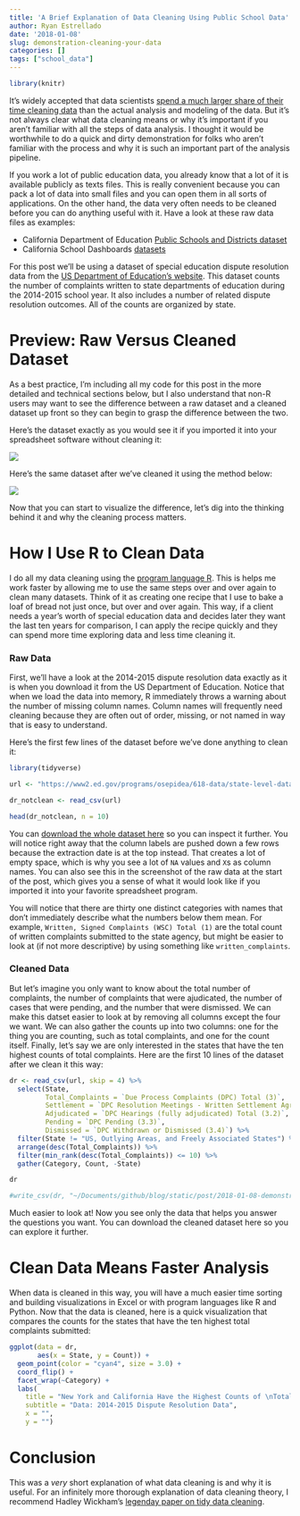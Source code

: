 ```yaml
---
title: 'A Brief Explanation of Data Cleaning Using Public School Data'
author: Ryan Estrellado
date: '2018-01-08'
slug: demonstration-cleaning-your-data
categories: []
tags: ["school_data"]
---
```


```r
library(knitr) 
```

It's widely accepted that data scientists [spend a much larger share of their time cleaning data](https://www.forbes.com/forbes/welcome/?toURL=https://www.forbes.com/sites/gilpress/2016/03/23/data-preparation-most-time-consuming-least-enjoyable-data-science-task-survey-says/&refURL=https://www.google.com/&referrer=https://www.google.com/) than the actual analysis and modeling of the data. But it's not always clear what data cleaning means or why it's important if you aren't familiar with all the steps of data analysis. I thought it would be worthwhile to do a quick and dirty demonstration for folks who aren't familiar with the process and why it is such an important part of the analysis pipeline. 

If you work a lot of public education data, you already know that a lot of it is available publicly as texts files. This is really convenient because you can pack a lot of data into small files and you can open them in all sorts of applications. On the other hand, the data very often needs to be cleaned before you can do anything useful with it. Have a look at these raw data files as examples: 

- California Department of Education [Public Schools and Districts dataset](https://www.cde.ca.gov/schooldirectory/report?rid=dl1&tp=txt)  
- California School Dashboards [datasets](https://www6.cde.ca.gov/californiamodel/report?indicator=ela&year=2017f&cdcode=&scode=6033047&reporttype=sgroups)  

For this post we'll be using a dataset of special education dispute resolution data from the [US Department of Education's website]("https://www2.ed.gov/programs/osepidea/618-data/state-level-data-files/index.html"). This dataset counts the number of complaints written to state departments of education during the 2014-2015 school year. It also includes a number of related dispute resolution outcomes. All of the counts are organized by state. 

# Preview: Raw Versus Cleaned Dataset 

As a best practice, I'm including all my code for this post in the more detailed and technical sections below, but I also understand that non-R users may want to see the difference between a raw dataset and a cleaned dataset up front so they can begin to grasp the difference between the two. 

Here's the dataset exactly as you would see it if you imported it into your spreadsheet software without cleaning it: 

![](/images/dr_not_cleaned.png) 

Here's the same dataset after we've cleaned it using the method below: 

![](/images/dr_cleaned.png) 

Now that you can start to visualize the difference, let's dig into the thinking behind it and why the cleaning process matters. 

# How I Use R to Clean Data 

I do all my data cleaning using the [program language R](https://www.r-project.org/about.html). This is helps me work faster by allowing me to use the same steps over and over again to clean many datasets. Think of it as creating one recipe that I use to bake a loaf of bread not just once, but over and over again. This way, if a client needs a year's worth of special education data and decides later they want the last ten years for comparison, I can apply the recipe quickly and they can spend more time exploring data and less time cleaning it. 

### Raw Data 

First, we'll have a look at the 2014-2015 dispute resolution data exactly as it is when you download it from the US Department of Education. Notice that when we load the data into memory, R immediately throws a warning about the number of missing column names. Column names will frequently need cleaning because they are often out of order, missing, or not named in way that is easy to understand.  

Here's the first few lines of the dataset before we've done anything to clean it: 
```r
library(tidyverse)
```

```r
url <- "https://www2.ed.gov/programs/osepidea/618-data/state-level-data-files/part-b-data/dispute-resolution/bdispres2014-15.csv"

dr_notclean <- read_csv(url)

head(dr_notclean, n = 10)
```

You can [download the whole dataset here]("https://www2.ed.gov/programs/osepidea/618-data/state-level-data-files/part-b-data/dispute-resolution/bdispres2014-15.csv") so you can inspect it further. You will notice right away that the column labels are pushed down a few rows because the extraction date is at the top instead. That creates a lot of empty space, which is why you see a lot of `NA` values and `X`s as column names. You can also see this in the screenshot of the raw data at the start of the post, which gives you a sense of what it would look like if you imported it into your favorite spreadsheet program. 

You will notice that there are thirty one distinct categories with names that don't immediately describe what the numbers below them mean. For example, `Written, Signed Complaints (WSC) Total (1)` are the total count of written complaints submitted to the state agency, but might be easier to look at (if not more descriptive) by using something like `written_complaints`. 

### Cleaned Data 

But let's imagine you only want to know about the total number of complaints, the number of complaints that were ajudicated, the number of cases that were pending, and the number that were dismissed. We can make this datset easier to look at by removing all columns except the four we want. We can also gather the counts up into two columns: one for the thing you are counting, such as total complaints, and one for the count itself. Finally, let's say we are only interested in the states that have the ten highest counts of total complaints. Here are the first 10 lines of the dataset after we clean it this way: 

```r
dr <- read_csv(url, skip = 4) %>% 
  select(State, 
         Total_Complaints = `Due Process Complaints (DPC) Total (3)`, 
         Settlement = `DPC Resolution Meetings - Written Settlement Agreements (3.1a)`,
         Adjudicated = `DPC Hearings (fully adjudicated) Total (3.2)`, 
         Pending = `DPC Pending (3.3)`, 
         Dismissed = `DPC Withdrawn or Dismissed (3.4)`) %>% 
  filter(State != "US, Outlying Areas, and Freely Associated States") %>% 
  arrange(desc(Total_Complaints)) %>% 
  filter(min_rank(desc(Total_Complaints)) <= 10) %>% 
  gather(Category, Count, -State) 

dr
``` 

```r
#write_csv(dr, "~/Documents/github/blog/static/post/2018-01-08-demonstration-cleaning-your-data_files/cleaned_dr.csv")
```

Much easier to look at! Now you see only the data that helps you answer the questions you want. You can download the cleaned dataset here so you can explore it further. 

# Clean Data Means Faster Analysis 

When data is cleaned in this way, you will have a much easier time sorting and building visualizations in Excel or with program languages like R and Python. Now that the data is cleaned, here is a quick visualization that compares the counts for the states that have the ten highest total complaints submitted: 

```r
ggplot(data = dr, 
       aes(x = State, y = Count)) + 
  geom_point(color = "cyan4", size = 3.0) + 
  coord_flip() + 
  facet_wrap(~Category) + 
  labs(
    title = "New York and California Have the Highest Counts of \nTotal Complaints and Dismissed Cases",
    subtitle = "Data: 2014-2015 Dispute Resolution Data", 
    x = "", 
    y = "")
```

# Conclusion 

This was a *very* short explanation of what data cleaning is and why it is useful. For an infinitely more thorough explanation of data cleaning theory, I recommend Hadley Wickham's [legenday paper on tidy data cleaning](http://vita.had.co.nz/papers/tidy-data.html). 